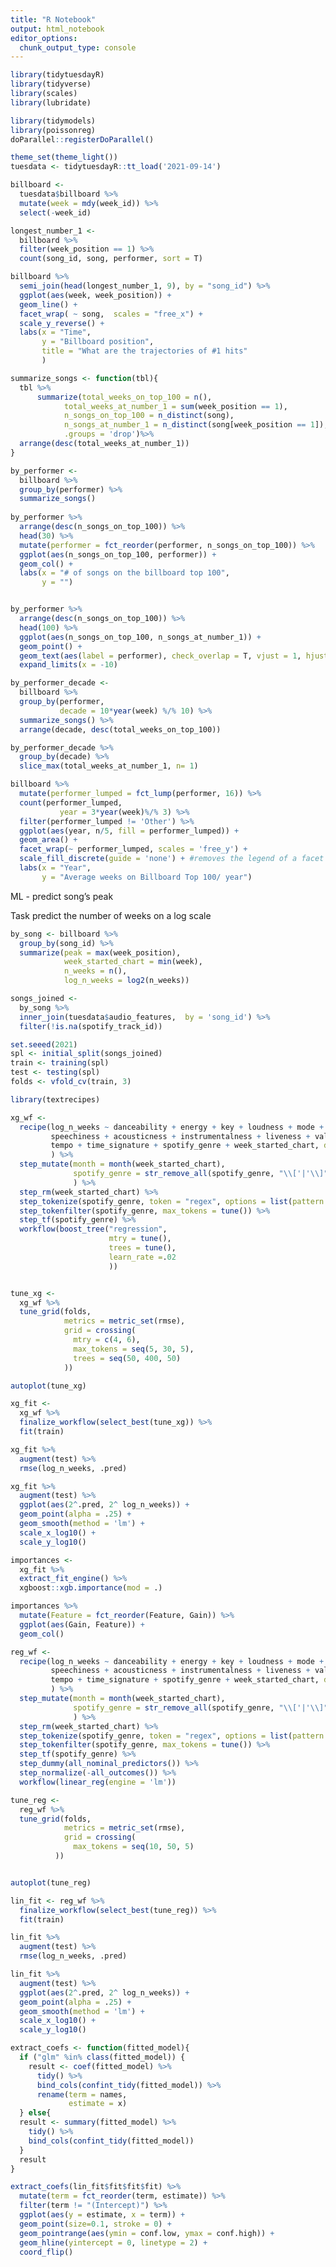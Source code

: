 ```yaml
---
title: "R Notebook"
output: html_notebook
editor_options:
  chunk_output_type: console
---
```


```r
library(tidytuesdayR)
library(tidyverse)
library(scales)
library(lubridate)

library(tidymodels)
library(poissonreg)
doParallel::registerDoParallel()

theme_set(theme_light())
tuesdata <- tidytuesdayR::tt_load('2021-09-14')
```

```r
billboard <-
  tuesdata$billboard %>% 
  mutate(week = mdy(week_id)) %>% 
  select(-week_id)

longest_number_1 <- 
  billboard %>% 
  filter(week_position == 1) %>% 
  count(song_id, song, performer, sort = T)

billboard %>% 
  semi_join(head(longest_number_1, 9), by = "song_id") %>% 
  ggplot(aes(week, week_position)) +
  geom_line() +
  facet_wrap( ~ song,  scales = "free_x") +
  scale_y_reverse() +
  labs(x = "Time",
       y = "Billboard position",
       title = "What are the trajectories of #1 hits"
       )
```

```r
summarize_songs <- function(tbl){
  tbl %>% 
      summarize(total_weeks_on_top_100 = n(),
            total_weeks_at_number_1 = sum(week_position == 1),
            n_songs_on_top_100 = n_distinct(song),
            n_songs_at_number_1 = n_distinct(song[week_position == 1]),
            .groups = 'drop')%>% 
  arrange(desc(total_weeks_at_number_1))
}

by_performer <- 
  billboard %>% 
  group_by(performer) %>% 
  summarize_songs()
  
by_performer %>% 
  arrange(desc(n_songs_on_top_100)) %>% 
  head(30) %>% 
  mutate(performer = fct_reorder(performer, n_songs_on_top_100)) %>% 
  ggplot(aes(n_songs_on_top_100, performer)) +
  geom_col() +
  labs(x = "# of songs on the billboard top 100",
       y = "")


by_performer %>% 
  arrange(desc(n_songs_on_top_100)) %>% 
  head(100) %>% 
  ggplot(aes(n_songs_on_top_100, n_songs_at_number_1)) +
  geom_point() +
  geom_text(aes(label = performer), check_overlap = T, vjust = 1, hjust = 1) +
  expand_limits(x = -10)

```


```r
by_performer_decade <- 
  billboard %>% 
  group_by(performer,
           decade = 10*year(week) %/% 10) %>% 
  summarize_songs() %>% 
  arrange(decade, desc(total_weeks_on_top_100))

by_performer_decade %>% 
  group_by(decade) %>% 
  slice_max(total_weeks_at_number_1, n= 1)

billboard %>% 
  mutate(performer_lumped = fct_lump(performer, 16)) %>% 
  count(performer_lumped,
           year = 3*year(week)%/% 3) %>% 
  filter(performer_lumped != 'Other') %>% 
  ggplot(aes(year, n/5, fill = performer_lumped)) +
  geom_area() +
  facet_wrap(~ performer_lumped, scales = 'free_y') + 
  scale_fill_discrete(guide = 'none') + #removes the legend of a facet plot
  labs(x = "Year",
       y = "Average weeks on Billboard Top 100/ year")

```

ML - predict song's peak

Task predict the number of weeks on a log scale

```r
by_song <- billboard %>% 
  group_by(song_id) %>% 
  summarize(peak = max(week_position),
            week_started_chart = min(week),
            n_weeks = n(),
            log_n_weeks = log2(n_weeks))

songs_joined <- 
  by_song %>% 
  inner_join(tuesdata$audio_features,  by = 'song_id') %>% 
  filter(!is.na(spotify_track_id))

set.seeed(2021)
spl <- initial_split(songs_joined)
train <- training(spl)
test <- testing(spl)
folds <- vfold_cv(train, 3)

```


```r
library(textrecipes)

xg_wf <-
  recipe(log_n_weeks ~ danceability + energy + key + loudness + mode +
         speechiness + acousticness + instrumentalness + liveness + valence +
         tempo + time_signature + spotify_genre + week_started_chart, data = train
         ) %>% 
  step_mutate(month = month(week_started_chart),
              spotify_genre = str_remove_all(spotify_genre, "\\['|'\\]")
              ) %>% 
  step_rm(week_started_chart) %>% 
  step_tokenize(spotify_genre, token = "regex", options = list(pattern = "', '")) %>% 
  step_tokenfilter(spotify_genre, max_tokens = tune()) %>% 
  step_tf(spotify_genre) %>% 
  workflow(boost_tree("regression",
                      mtry = tune(),
                      trees = tune(),
                      learn_rate =.02
                      ))


tune_xg <-
  xg_wf %>% 
  tune_grid(folds, 
            metrics = metric_set(rmse),
            grid = crossing(
              mtry = c(4, 6),
              max_tokens = seq(5, 30, 5),
              trees = seq(50, 400, 50)
            ))

autoplot(tune_xg)
```


```r
xg_fit <- 
  xg_wf %>% 
  finalize_workflow(select_best(tune_xg)) %>% 
  fit(train)

xg_fit %>% 
  augment(test) %>% 
  rmse(log_n_weeks, .pred)

xg_fit %>% 
  augment(test) %>% 
  ggplot(aes(2^.pred, 2^ log_n_weeks)) +
  geom_point(alpha = .25) +
  geom_smooth(method = 'lm') +
  scale_x_log10() +
  scale_y_log10() 

importances <- 
  xg_fit %>% 
  extract_fit_engine() %>% 
  xgboost::xgb.importance(mod = .)

importances %>% 
  mutate(Feature = fct_reorder(Feature, Gain)) %>% 
  ggplot(aes(Gain, Feature)) +
  geom_col()
```


```r
reg_wf <-
  recipe(log_n_weeks ~ danceability + energy + key + loudness + mode +
         speechiness + acousticness + instrumentalness + liveness + valence +
         tempo + time_signature + spotify_genre + week_started_chart, data = train
         ) %>% 
  step_mutate(month = month(week_started_chart),
              spotify_genre = str_remove_all(spotify_genre, "\\['|'\\]")
              ) %>% 
  step_rm(week_started_chart) %>% 
  step_tokenize(spotify_genre, token = "regex", options = list(pattern = "', '")) %>% 
  step_tokenfilter(spotify_genre, max_tokens = tune()) %>% 
  step_tf(spotify_genre) %>% 
  step_dummy(all_nominal_predictors()) %>%
  step_normalize(-all_outcomes()) %>% 
  workflow(linear_reg(engine = 'lm'))

tune_reg <-
  reg_wf %>% 
  tune_grid(folds, 
            metrics = metric_set(rmse),
            grid = crossing(
              max_tokens = seq(10, 50, 5)
          ))


autoplot(tune_reg)
```

```r
lin_fit <- reg_wf %>%
  finalize_workflow(select_best(tune_reg)) %>%
  fit(train)

lin_fit %>%
  augment(test) %>%
  rmse(log_n_weeks, .pred)

lin_fit %>% 
  augment(test) %>% 
  ggplot(aes(2^.pred, 2^ log_n_weeks)) +
  geom_point(alpha = .25) +
  geom_smooth(method = 'lm') +
  scale_x_log10() +
  scale_y_log10() 
```


```r

extract_coefs <- function(fitted_model){
  if ("glm" %in% class(fitted_model)) {
    result <- coef(fitted_model) %>% 
      tidy() %>% 
      bind_cols(confint_tidy(fitted_model)) %>% 
      rename(term = names,
             estimate = x)
  } else{
  result <- summary(fitted_model) %>% 
    tidy() %>% 
    bind_cols(confint_tidy(fitted_model))
  }
  result
}

extract_coefs(lin_fit$fit$fit$fit) %>% 
  mutate(term = fct_reorder(term, estimate)) %>% 
  filter(term != "(Intercept)") %>% 
  ggplot(aes(y = estimate, x = term)) +
  geom_point(size=0.1, stroke = 0) +
  geom_pointrange(aes(ymin = conf.low, ymax = conf.high)) +
  geom_hline(yintercept = 0, linetype = 2) + 
  coord_flip()
```

